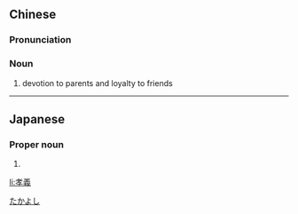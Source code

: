 {{also|孝义}}
==Chinese==
{{zh-forms|s=孝义}}

===Pronunciation===
{{zh-pron
|m=xiàoyì
|c=haau3 ji6
|cat=n
}}

===Noun===
{{zh-noun}}

# devotion to parents and loyalty to friends

----

==Japanese==
{{ja-kanjitab|孝|義}}

===Proper noun===
{{ja-pos|proper|たかよし}}

# {{given name|male|lang=ja}}

[[Category:Japanese male given names|たかよし]]

[[li:孝義]]
